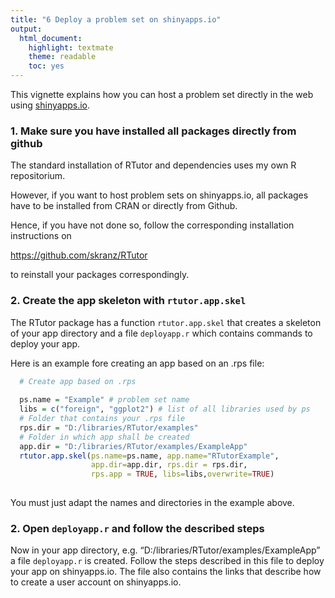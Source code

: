 ```yaml
---
title: "6 Deploy a problem set on shinyapps.io"
output:
  html_document:
    highlight: textmate
    theme: readable
    toc: yes
---
```


This vignette explains how you can host a problem set directly in the web using [shinyapps.io](https://www.shinyapps.io/).

### 1. Make sure you have installed all packages directly from github

The standard installation of RTutor and dependencies uses my own R repositorium.

However, if you want to host problem sets on shinyapps.io, all packages have to be installed from CRAN or directly from Github.

Hence, if you have not done so, follow the corresponding installation instructions on 

[https://github.com/skranz/RTutor](https://github.com/skranz/RTutor)

to reinstall your packages correspondingly.

### 2. Create the app skeleton with `rtutor.app.skel`

The RTutor package has a function `rtutor.app.skel` that creates a skeleton of your app directory and a file `deployapp.r` which contains commands to deploy your app. 

Here is an example fore creating an app based on an .rps file:
```r
  # Create app based on .rps
 
  ps.name = "Example" # problem set name
  libs = c("foreign", "ggplot2") # list of all libraries used by ps
  # Folder that contains your .rps file
  rps.dir = "D:/libraries/RTutor/examples"
  # Folder in which app shall be created
  app.dir = "D:/libraries/RTutor/examples/ExampleApp"
  rtutor.app.skel(ps.name=ps.name, app.name="RTutorExample",
                  app.dir=app.dir, rps.dir = rps.dir,
                  rps.app = TRUE, libs=libs,overwrite=TRUE)
 
```

You must just adapt the names and directories in the example above.

### 2. Open `deployapp.r` and follow the described steps

Now in your app directory, e.g. "D:/libraries/RTutor/examples/ExampleApp" a file `deployapp.r` is created. Follow the steps described in this file to deploy your app on shinyapps.io. The file also contains the links that describe how to create a user account on shinyapps.io.
